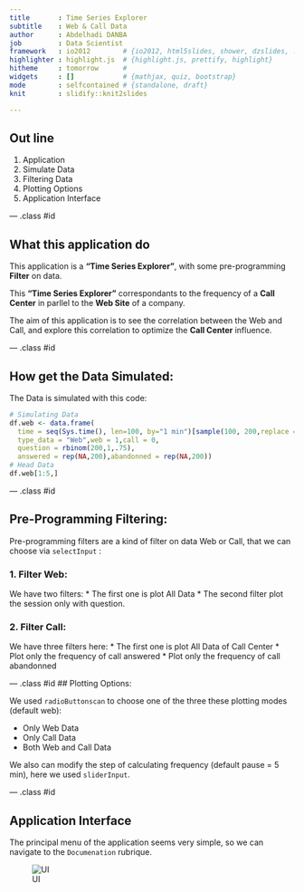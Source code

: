 ```yaml
---
title       : Time Series Explorer
subtitle    : Web & Call Data
author      : Abdelhadi DANBA
job         : Data Scientist
framework   : io2012        # {io2012, html5slides, shower, dzslides, ...}
highlighter : highlight.js  # {highlight.js, prettify, highlight}
hitheme     : tomorrow      # 
widgets     : []            # {mathjax, quiz, bootstrap}
mode        : selfcontained # {standalone, draft}
knit        : slidify::knit2slides

---
```



## Out line

1. Application
2. Simulate Data
3. Filtering Data
4. Plotting Options
5. Application Interface

--- .class #id 

## What this application do
  
This application is a **"Time Series Explorer"**, with some pre-programming **Filter** on data.

This **"Time Series Explorer"** correspondants to the frequency of a **Call Center** in parllel to the **Web Site** of a company.

The aim of this application is to see the correlation between the Web and Call, and explore this correlation to optimize the **Call Center** influence.


--- .class #id 

## How get the Data Simulated: 

The Data is simulated with this code:
  
```r
# Simulating Data
df.web <- data.frame(
  time = seq(Sys.time(), len=100, by="1 min")[sample(100, 200,replace = TRUE)],
  type_data = "Web",web = 1,call = 0,
  question = rbinom(200,1,.75),
  answered = rep(NA,200),abandonned = rep(NA,200))
# Head Data
df.web[1:5,]
```


--- .class #id 

## Pre-Programming Filtering:

Pre-programming filters are a kind of filter on data Web or Call, that we can choose via `selectInput` :

### 1. Filter Web:
We have two filters:
* The first one is plot All Data
* The second filter plot the session only with question.

### 2. Filter Call:
We have three filters here:
* The first one is plot All Data of Call Center
* Plot only the frequency of call answered
* Plot only the frequency of call abandonned

--- .class #id 
## Plotting Options:

We used `radioButtonscan` to choose one of the three these plotting modes (default web):
  
* Only Web Data
* Only Call Data
* Both Web and Call Data

We also can modify the step of calculating frequency (default pause = 5 min), here we used `sliderInput`.


--- .class #id 

## Application Interface 

The principal menu of the application seems very simple, so we can navigate to the `Documenation` rubrique.

![UI](../apppres/assets/img/interface_application.jpg)


